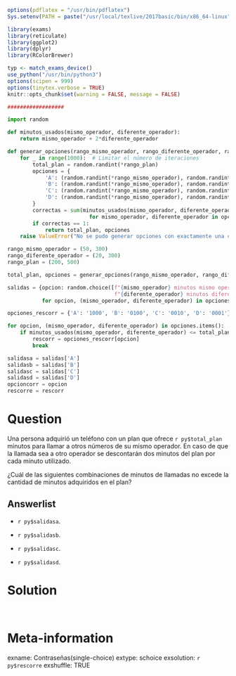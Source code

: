 <style>
img[src*="chunk"] {
  display: block;
  margin: 0 auto;
}
</style>

```r
options(pdflatex = "/usr/bin/pdflatex")
Sys.setenv(PATH = paste("/usr/local/texlive/2017basic/bin/x86_64-linux", Sys.getenv("PATH"), sep = ":"))
```


```r
library(exams)
library(reticulate)
library(ggplot2)
library(dplyr)
library(RColorBrewer)

typ <- match_exams_device()
use_python("/usr/bin/python3")
options(scipen = 999)
options(tinytex.verbose = TRUE)
knitr::opts_chunk$set(warning = FALSE, message = FALSE)

##################
```

```python
import random

def minutos_usados(mismo_operador, diferente_operador):
    return mismo_operador + 2*diferente_operador

def generar_opciones(rango_mismo_operador, rango_diferente_operador, rango_plan):
    for _ in range(1000):  # Limitar el número de iteraciones
        total_plan = random.randint(*rango_plan)
        opciones = {
            'A': (random.randint(*rango_mismo_operador), random.randint(*rango_diferente_operador)),
            'B': (random.randint(*rango_mismo_operador), random.randint(*rango_diferente_operador)),
            'C': (random.randint(*rango_mismo_operador), random.randint(*rango_diferente_operador)),
            'D': (random.randint(*rango_mismo_operador), random.randint(*rango_diferente_operador))
        }
        correctas = sum(minutos_usados(mismo_operador, diferente_operador) <= total_plan
                          for mismo_operador, diferente_operador in opciones.values())
        if correctas == 1:
            return total_plan, opciones
    raise ValueError("No se pudo generar opciones con exactamente una correcta")

rango_mismo_operador = (50, 300)
rango_diferente_operador = (20, 300)
rango_plan = (200, 500)

total_plan, opciones = generar_opciones(rango_mismo_operador, rango_diferente_operador, rango_plan)

salidas = {opcion: random.choice([f"{mismo_operador} minutos mismo operador, {diferente_operador} minutos diferente operador",
                                  f"{diferente_operador} minutos diferente operador, {mismo_operador} minutos mismo operador"])
           for opcion, (mismo_operador, diferente_operador) in opciones.items()}

opciones_rescorr = {'A': '1000', 'B': '0100', 'C': '0010', 'D': '0001'}

for opcion, (mismo_operador, diferente_operador) in opciones.items():
    if minutos_usados(mismo_operador, diferente_operador) <= total_plan:
        rescorr = opciones_rescorr[opcion]
        break

salidasa = salidas['A']
salidasb = salidas['B']
salidasc = salidas['C']
salidasd = salidas['D']
opcioncorr = opcion
rescorre = rescorr
```
Question
========

Una persona adquirió un teléfono con un plan que ofrece `r py$total_plan` minutos para llamar a otros números de su mismo operador. En caso de que la llamada sea a otro operador se descontarán dos minutos del plan por cada minuto utilizado. 

¿Cuál de las siguientes combinaciones de minutos de llamadas no excede la cantidad de minutos adquiridos en el plan?\

Answerlist
----------

- `r py$salidasa`.
<br/> 

- `r py$salidasb`.
<br/> 

- `r py$salidasc`.
<br/> 

- `r py$salidasd`.
<br/> 


Solution
========

\

Meta-information
================

exname: Contraseñas(single-choice)
extype: schoice
exsolution: `r py$rescorre`
exshuffle: TRUE